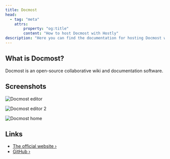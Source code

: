 ```yaml
---
title: Docmost
head:
  - tag: "meta"
    attrs:
        property: "og:title"
        content: "How to host Docmost with Hostly"
description: "Here you can find the documentation for hosting Docmost with Hostly."
---
```



<Badge text="One-click setup." variant="note" size="large" />

## What is Docmost?

Docmost is an open-source collaborative wiki and documentation software.

## Screenshots

![Docmost editor](https://docmost.com/screenshots/editor.png)

![Docmost editor 2](https://docmost.com/screenshots/editor2.png)

![Docmost home](https://docmost.com/screenshots/home.png)

## Links

- [The official website ›](https://www.docmost.com?utm_source=hostly.khulnasoft.com)
- [GitHub ›](https://github.com/docmost/docmost?utm_source=hostly.khulnasoft.com)
